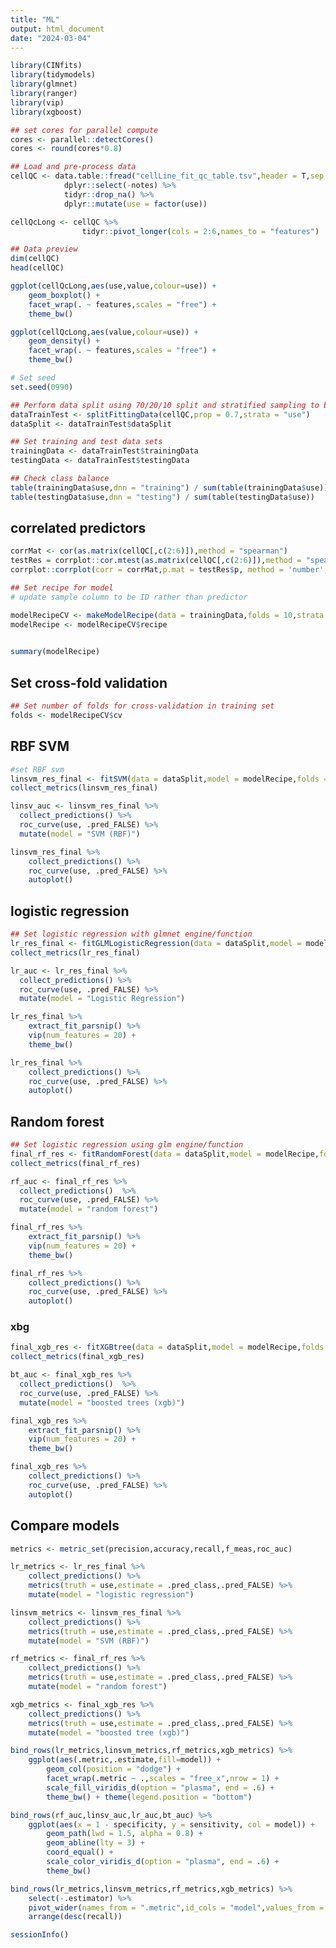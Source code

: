 ```yaml
---
title: "ML"
output: html_document
date: "2024-03-04"
---
```


```r
library(CINfits)
library(tidymodels)
library(glmnet)
library(ranger)
library(vip)
library(xgboost)
```

```r
## set cores for parallel compute
cores <- parallel::detectCores()
cores <- round(cores*0.8)
```

```r
## Load and pre-process data
cellQC <- data.table::fread("cellLine_fit_qc_table.tsv",header = T,sep = "\t") %>%
            dplyr::select(-notes) %>%
            tidyr::drop_na() %>%
            dplyr::mutate(use = factor(use))

cellQcLong <- cellQC %>% 
                tidyr::pivot_longer(cols = 2:6,names_to = "features")
```

```r
## Data preview
dim(cellQC)
head(cellQC)
```

```r
ggplot(cellQcLong,aes(use,value,colour=use)) +
    geom_boxplot() +
    facet_wrap(. ~ features,scales = "free") +
    theme_bw()

ggplot(cellQcLong,aes(value,colour=use)) +
    geom_density() +
    facet_wrap(. ~ features,scales = "free") +
    theme_bw()
```

```r
# Set seed
set.seed(0990)

## Perform data split using 70/20/10 split and stratified sampling to balance outcome class
dataTrainTest <- splitFittingData(cellQC,prop = 0.7,strata = "use")
dataSplit <- dataTrainTest$dataSplit

## Set training and test data sets
trainingData <- dataTrainTest$trainingData
testingData <- dataTrainTest$testingData
```

```r
## Check class balance
table(trainingData$use,dnn = "training") / sum(table(trainingData$use))
table(testingData$use,dnn = "testing") / sum(table(testingData$use))
```

## correlated predictors

```r
corrMat <- cor(as.matrix(cellQC[,c(2:6)]),method = "spearman")
testRes = corrplot::cor.mtest(as.matrix(cellQC[,c(2:6)]),method = "spearman", conf.level = 0.95)
corrplot::corrplot(corr = corrMat,p.mat = testRes$p, method = 'number',type="upper")
```

```r
## Set recipe for model
# update sample column to be ID rather than predictor

modelRecipeCV <- makeModelRecipe(data = trainingData,folds = 10,strata = "use")
modelRecipe <- modelRecipeCV$recipe

    
summary(modelRecipe)
```

## Set cross-fold validation

```r
## Set number of folds for cross-validation in training set
folds <- modelRecipeCV$cv
```

## RBF SVM

```r
#set RBF svm
linsvm_res_final <- fitSVM(data = dataSplit,model = modelRecipe,folds = folds,metric = "accuracy")
collect_metrics(linsvm_res_final)
```

```r
linsv_auc <- linsvm_res_final %>%
  collect_predictions() %>% 
  roc_curve(use, .pred_FALSE) %>% 
  mutate(model = "SVM (RBF)")
```

```r
linsvm_res_final %>% 
    collect_predictions() %>% 
    roc_curve(use, .pred_FALSE) %>% 
    autoplot()
```

## logistic regression

```r
## Set logistic regression with glmnet engine/function
lr_res_final <- fitGLMLogisticRegression(data = dataSplit,model = modelRecipe,folds = folds,mixture = 0.5,metric = "accuracy")
collect_metrics(lr_res_final)
```

```r
lr_auc <- lr_res_final %>%
  collect_predictions() %>% 
  roc_curve(use, .pred_FALSE) %>% 
  mutate(model = "Logistic Regression")
```

```r
lr_res_final %>%
    extract_fit_parsnip() %>% 
    vip(num_features = 20) +
    theme_bw()

lr_res_final %>% 
    collect_predictions() %>% 
    roc_curve(use, .pred_FALSE) %>% 
    autoplot()
```

## Random forest

```r
## Set logistic regression using glm engine/function
final_rf_res <- fitRandomForest(data = dataSplit,model = modelRecipe,folds = folds,metric = "accuracy",importance = "impurity",trees = 1000)
collect_metrics(final_rf_res)
```

```r
rf_auc <- final_rf_res %>%
  collect_predictions()  %>%
  roc_curve(use, .pred_FALSE) %>%
  mutate(model = "random forest")
```

```r
final_rf_res %>%
    extract_fit_parsnip() %>% 
    vip(num_features = 20) +
    theme_bw()

final_rf_res %>% 
    collect_predictions() %>% 
    roc_curve(use, .pred_FALSE) %>% 
    autoplot()
```

### xbg

```r
final_xgb_res <- fitXGBtree(data = dataSplit,model = modelRecipe,folds = folds,metric = "accuracy",trees = 1000)
collect_metrics(final_xgb_res)
```

```r
bt_auc <- final_xgb_res %>%
  collect_predictions()  %>%
  roc_curve(use, .pred_FALSE) %>%
  mutate(model = "boosted trees (xgb)")
```

```r
final_xgb_res %>%
    extract_fit_parsnip() %>% 
    vip(num_features = 20) +
    theme_bw()

final_xgb_res %>% 
    collect_predictions() %>% 
    roc_curve(use, .pred_FALSE) %>% 
    autoplot()
```

## Compare models

```r
metrics <- metric_set(precision,accuracy,recall,f_meas,roc_auc)

lr_metrics <- lr_res_final %>%
    collect_predictions() %>%
    metrics(truth = use,estimate = .pred_class,.pred_FALSE) %>%
    mutate(model = "logistic regression")

linsvm_metrics <- linsvm_res_final %>%
    collect_predictions() %>%
    metrics(truth = use,estimate = .pred_class,.pred_FALSE) %>%
    mutate(model = "SVM (RBF)")

rf_metrics <- final_rf_res %>%
    collect_predictions() %>%
    metrics(truth = use,estimate = .pred_class,.pred_FALSE) %>%
    mutate(model = "random forest")

xgb_metrics <- final_xgb_res %>%
    collect_predictions() %>%
    metrics(truth = use,estimate = .pred_class,.pred_FALSE) %>%
    mutate(model = "boosted tree (xgb)")

bind_rows(lr_metrics,linsvm_metrics,rf_metrics,xgb_metrics) %>%
    ggplot(aes(.metric,.estimate,fill=model)) +
        geom_col(position = "dodge") +
        facet_wrap(.metric ~ .,scales = "free_x",nrow = 1) +
        scale_fill_viridis_d(option = "plasma", end = .6) +
        theme_bw() + theme(legend.position = "bottom")

bind_rows(rf_auc,linsv_auc,lr_auc,bt_auc) %>% 
    ggplot(aes(x = 1 - specificity, y = sensitivity, col = model)) + 
        geom_path(lwd = 1.5, alpha = 0.8) +
        geom_abline(lty = 3) + 
        coord_equal() + 
        scale_color_viridis_d(option = "plasma", end = .6) +
        theme_bw()

bind_rows(lr_metrics,linsvm_metrics,rf_metrics,xgb_metrics) %>%
    select(-.estimator) %>%
    pivot_wider(names_from = ".metric",id_cols = "model",values_from = ".estimate") %>%
    arrange(desc(recall))
```

```r
sessionInfo()
```
